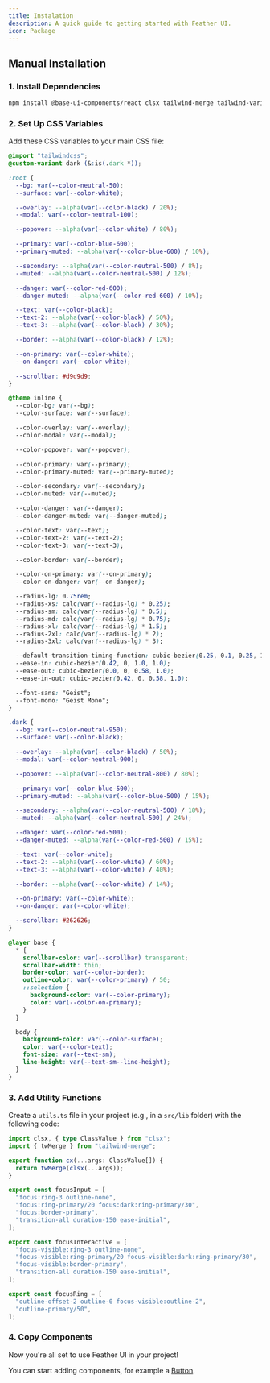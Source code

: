 ```yaml
---
title: Instalation
description: A quick guide to getting started with Feather UI.
icon: Package
---
```


## Manual Installation

### 1. Install Dependencies

```bash
npm install @base-ui-components/react clsx tailwind-merge tailwind-variants
```

### 2. Set Up CSS Variables

Add these CSS variables to your main CSS file:

```css title="app/globals.css"
@import "tailwindcss";
@custom-variant dark (&:is(.dark *));

:root {
  --bg: var(--color-neutral-50);
  --surface: var(--color-white);

  --overlay: --alpha(var(--color-black) / 20%);
  --modal: var(--color-neutral-100);

  --popover: --alpha(var(--color-white) / 80%);

  --primary: var(--color-blue-600);
  --primary-muted: --alpha(var(--color-blue-600) / 10%);

  --secondary: --alpha(var(--color-neutral-500) / 8%);
  --muted: --alpha(var(--color-neutral-500) / 12%);

  --danger: var(--color-red-600);
  --danger-muted: --alpha(var(--color-red-600) / 10%);

  --text: var(--color-black);
  --text-2: --alpha(var(--color-black) / 50%);
  --text-3: --alpha(var(--color-black) / 30%);

  --border: --alpha(var(--color-black) / 12%);

  --on-primary: var(--color-white);
  --on-danger: var(--color-white);

  --scrollbar: #d9d9d9;
}

@theme inline {
  --color-bg: var(--bg);
  --color-surface: var(--surface);

  --color-overlay: var(--overlay);
  --color-modal: var(--modal);

  --color-popover: var(--popover);

  --color-primary: var(--primary);
  --color-primary-muted: var(--primary-muted);

  --color-secondary: var(--secondary);
  --color-muted: var(--muted);

  --color-danger: var(--danger);
  --color-danger-muted: var(--danger-muted);

  --color-text: var(--text);
  --color-text-2: var(--text-2);
  --color-text-3: var(--text-3);

  --color-border: var(--border);

  --color-on-primary: var(--on-primary);
  --color-on-danger: var(--on-danger);

  --radius-lg: 0.75rem;
  --radius-xs: calc(var(--radius-lg) * 0.25);
  --radius-sm: calc(var(--radius-lg) * 0.5);
  --radius-md: calc(var(--radius-lg) * 0.75);
  --radius-xl: calc(var(--radius-lg) * 1.5);
  --radius-2xl: calc(var(--radius-lg) * 2);
  --radius-3xl: calc(var(--radius-lg) * 3);

  --default-transition-timing-function: cubic-bezier(0.25, 0.1, 0.25, 1.0);
  --ease-in: cubic-bezier(0.42, 0, 1.0, 1.0);
  --ease-out: cubic-bezier(0.0, 0, 0.58, 1.0);
  --ease-in-out: cubic-bezier(0.42, 0, 0.58, 1.0);

  --font-sans: "Geist";
  --font-mono: "Geist Mono";
}

.dark {
  --bg: var(--color-neutral-950);
  --surface: var(--color-black);

  --overlay: --alpha(var(--color-black) / 50%);
  --modal: var(--color-neutral-900);

  --popover: --alpha(var(--color-neutral-800) / 80%);

  --primary: var(--color-blue-500);
  --primary-muted: --alpha(var(--color-blue-500) / 15%);

  --secondary: --alpha(var(--color-neutral-500) / 18%);
  --muted: --alpha(var(--color-neutral-500) / 24%);

  --danger: var(--color-red-500);
  --danger-muted: --alpha(var(--color-red-500) / 15%);

  --text: var(--color-white);
  --text-2: --alpha(var(--color-white) / 60%);
  --text-3: --alpha(var(--color-white) / 40%);

  --border: --alpha(var(--color-white) / 14%);

  --on-primary: var(--color-white);
  --on-danger: var(--color-white);

  --scrollbar: #262626;
}

@layer base {
  * {
    scrollbar-color: var(--scrollbar) transparent;
    scrollbar-width: thin;
    border-color: var(--color-border);
    outline-color: var(--color-primary) / 50;
    ::selection {
      background-color: var(--color-primary);
      color: var(--color-on-primary);
    }
  }

  body {
    background-color: var(--color-surface);
    color: var(--color-text);
    font-size: var(--text-sm);
    line-height: var(--text-sm--line-height);
  }
}
```

### 3. Add Utility Functions

Create a `utils.ts` file in your project (e.g., in a `src/lib` folder) with the following code:

```typescript title="lib/utils.ts"
import clsx, { type ClassValue } from "clsx";
import { twMerge } from "tailwind-merge";

export function cx(...args: ClassValue[]) {
  return twMerge(clsx(...args));
}

export const focusInput = [
  "focus:ring-3 outline-none",
  "focus:ring-primary/20 focus:dark:ring-primary/30",
  "focus:border-primary",
  "transition-all duration-150 ease-initial",
];

export const focusInteractive = [
  "focus-visible:ring-3 outline-none",
  "focus-visible:ring-primary/20 focus-visible:dark:ring-primary/30",
  "focus-visible:border-primary",
  "transition-all duration-150 ease-initial",
];

export const focusRing = [
  "outline-offset-2 outline-0 focus-visible:outline-2",
  "outline-primary/50",
];
```


### 4. Copy Components

Now you're all set to use Feather UI in your project!

You can start adding components, for example a [Button](/docs/ui/button).
